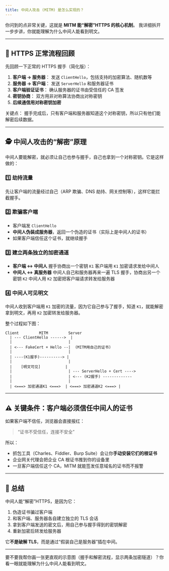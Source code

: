 ```yaml
---
title: 中间人攻击 (MITM) 是怎么实现的？
---
```


你问到的点非常关键，这就是 **MITM 能“解密”HTTPS 的核心机制**。
我详细拆开一步步讲，你就能理解为什么中间人能看到明文。

---

## 🔑 HTTPS 正常流程回顾

先回顾一下正常的 HTTPS 握手（简化版）：

1. **客户端 → 服务器**：
   发送 `ClientHello`，包括支持的加密算法、随机数等
2. **服务器 → 客户端**：
   发送 `ServerHello` 和服务器证书
3. **客户端验证证书**：
   确认服务器的证书由受信任的 CA 签发
4. **密钥协商**：
   双方用非对称算法协商出对称密钥
5. **后续通信用对称密钥加密**

关键点：
握手完成后，只有客户端和服务器知道这个对称密钥，所以只有他们能解密后续数据。

---

## 🕵️ 中间人攻击的“解密”原理

中间人要能解密，就必须让自己也参与握手，自己也拿到一个对称密钥。它是这样做的：

### 1️⃣ 劫持流量

先让客户端的流量经过自己（ARP 欺骗、DNS 劫持、网关控制等），这样它能拦截握手。

### 2️⃣ 欺骗客户端

* 客户端发 `ClientHello`
* **中间人伪装成服务器**，返回一个伪造的证书（实际上是中间人的证书）
* 如果客户端信任这个证书，就继续握手

### 3️⃣ 建立两条独立的加密通道

* **客户端 ↔ 中间人**
  握手协商出一个密钥 `K1`
  客户端用 `K1` 加密请求发给中间人
* **中间人 ↔ 真服务器**
  中间人自己和服务器再来一遍 TLS 握手，协商出另一个密钥 `K2`
  中间人用 `K2` 加密把客户端请求转发给服务器

### 4️⃣ 中间人可见明文

中间人收到客户端用 `K1` 加密的流量，因为它自己参与了握手，知道 `K1`，就能解密拿到明文，再用 `K2` 加密转发给服务器。

整个过程如下图：

```
Client         MITM         Server
  | --- ClientHello ------>  |
  |                         |
  | <--- FakeCert + Hello --|  (MITM用自己的证书)
  |                         |
  | ----(K1握手)----------> |
  |                         |
  |    [明文可见]           |
  |                         | --- ServerHello + Cert ---->
  |                         | <--- (K2握手) -------------
  |                         |
  | <===> 加密通道K1 <===>  | <===> 加密通道K2 <===> |
```

---

## ⚠️ 关键条件：客户端必须信任中间人的证书

如果客户端不信任，浏览器会直接报红：

> “证书不受信任，连接不安全”

所以：

* 抓包工具（Charles、Fiddler、Burp Suite）会让你**手动安装它们的根证书**
* 企业网关代理会把企业 CA 根证书推到你的设备里
* 一旦客户端信任这个 CA，MITM 就能签发任意域名的证书而不报警

---

## 🎯 总结

中间人能“解密”HTTPS，是因为它：

1. 伪造证书骗过客户端
2. 和客户端、服务器各自建立独立的 TLS 会话
3. 拿到客户端发送的密文后，用自己参与握手得到的密钥解密
4. 重新加密后转发给服务器

它**不是破解 TLS**，而是通过“假装自己是服务器”插在中间。

---

要不要我帮你画一张更直观的示意图（握手和解密流程，显示两条加密隧道）？你看一眼就能理解为什么中间人能看到明文。

